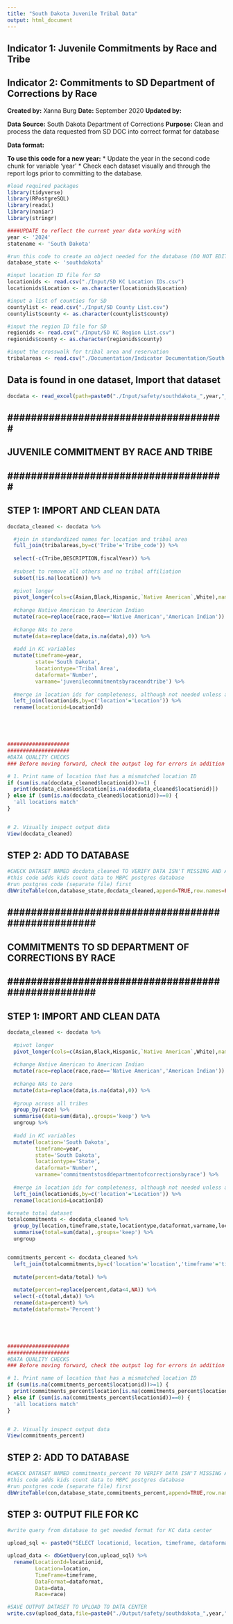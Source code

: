 ```yaml
---
title: "South Dakota Juvenile Tribal Data"
output: html_document
---
```


## Indicator 1: Juvenile Commitments by Race and Tribe
## Indicator 2: Commitments to SD Department of Corrections by Race

**Created by:** Xanna Burg
**Date:** September 2020
**Updated by:**

**Data Source:** South Dakota Department of Corrections
**Purpose:** Clean and process the data requested from SD DOC into correct format for database

**Data format:** 


**To use this code for a new year:**
* Update the year in the second code chunk for variable 'year'
* Check each dataset visually and through the report logs prior to committing to the database.


```r
#load required packages
library(tidyverse)
library(RPostgreSQL)
library(readxl)
library(naniar)
library(stringr)
```


```r
####UPDATE to reflect the current year data working with
year <- '2024'
statename <- 'South Dakota'

#run this code to create an object needed for the database (DO NOT EDIT)
database_state <- 'southdakota'

#input location ID file for SD
locationids <- read.csv("./Input/SD KC Location IDs.csv")
locationids$Location <- as.character(locationids$Location)

#input a list of counties for SD
countylist <- read.csv("./Input/SD County List.csv")
countylist$county <- as.character(countylist$county)

#input the region ID file for SD
regionids <- read.csv("./Input/SD KC Region List.csv")
regionids$county <- as.character(regionids$county)

#input the crosswalk for tribal area and reservation
tribalareas <- read.csv("./Documentation/Indicator Documentation/South Dakota Data Requests/southdakota_tribalareareservationcrosswalk.csv")
```

## Data is found in one dataset, Import that dataset
```r
docdata <- read_excel(path=paste0("./Input/safety/southdakota_",year,"_juvenilecommitmentsbyraceandtribe.xlsx")) 
```



## ##################################### ##
## JUVENILE COMMITMENT BY RACE AND TRIBE ##
## ##################################### ##

## STEP 1: IMPORT AND CLEAN DATA
```r
docdata_cleaned <- docdata %>%

  #join in standardized names for location and tribal area
  full_join(tribalareas,by=c('Tribe'='Tribe_code')) %>%
  
  select(-c(Tribe,DESCRIPTION,fiscalYear)) %>%
  
  #subset to remove all others and no tribal affiliation
  subset(!is.na(location)) %>%
  
  #pivot longer
  pivot_longer(cols=c(Asian,Black,Hispanic,`Native American`,White),names_to='race',values_to='data') %>%
  
  #change Native American to American Indian
  mutate(race=replace(race,race=='Native American','American Indian')) %>%
  
  #change NAs to zero
  mutate(data=replace(data,is.na(data),0)) %>%
  
  #add in KC variables
  mutate(timeframe=year,
         state='South Dakota',
         locationtype='Tribal Area',
         dataformat='Number',
         varname='juvenilecommitmentsbyraceandtribe') %>%
  
  #merge in location ids for completeness, although not needed unless adding to KC
  left_join(locationids,by=c('location'='Location')) %>%
  rename(locationid=LocationId)





####################
####################
#DATA QUALITY CHECKS
### Before moving forward, check the output log for errors in addition to checking specifically for these quality checks

# 1. Print name of location that has a mismatched location ID
if (sum(is.na(docdata_cleaned$locationid))>=1) {
  print(docdata_cleaned$location[is.na(docdata_cleaned$locationid)])
} else if (sum(is.na(docdata_cleaned$locationid))==0) {
  'all locations match'
}


# 2. Visually inspect output data
View(docdata_cleaned)
```

## STEP 2: ADD TO DATABASE
```r
#CHECK DATASET NAMED docdata_cleaned TO VERIFY DATA ISN'T MISSING AND APPEARS CORRECT
#this code adds kids count data to MBPC postgres database
#run postgres code (separate file) first
dbWriteTable(con,database_state,docdata_cleaned,append=TRUE,row.names=FALSE)
```




## ################################################### ##
## COMMITMENTS TO SD DEPARTMENT OF CORRECTIONS BY RACE ##
## ################################################### ##

## STEP 1: IMPORT AND CLEAN DATA
```r
docdata_cleaned <- docdata %>%
  
  #pivot longer
  pivot_longer(cols=c(Asian,Black,Hispanic,`Native American`,White),names_to='race',values_to='data') %>%
  
  #change Native American to American Indian
  mutate(race=replace(race,race=='Native American','American Indian')) %>%
  
  #change NAs to zero
  mutate(data=replace(data,is.na(data),0)) %>%
  
  #group across all tribes
  group_by(race) %>%
  summarise(data=sum(data),.groups='keep') %>%
  ungroup %>%
  
  #add in KC variables
  mutate(location='South Dakota',
         timeframe=year,
         state='South Dakota',
         locationtype='State',
         dataformat='Number',
         varname='commitmentstosddepartmentofcorrectionsbyrace') %>%
  
  #merge in location ids for completeness, although not needed unless adding to KC
  left_join(locationids,by=c('location'='Location')) %>%
  rename(locationid=LocationId)

#create total dataset
totalcommitments <- docdata_cleaned %>%
  group_by(location,timeframe,state,locationtype,dataformat,varname,locationid) %>%
  summarise(total=sum(data),.groups='keep') %>%
  ungroup 


commitments_percent <- docdata_cleaned %>%
  left_join(totalcommitments,by=c('location'='location','timeframe'='timeframe','state'='state','locationtype'='locationtype','dataformat'='dataformat','varname'='varname','locationid'='locationid')) %>%
  
  mutate(percent=data/total) %>%
  
  mutate(percent=replace(percent,data<4,NA)) %>%
  select(-c(total,data)) %>%
  rename(data=percent) %>%
  mutate(dataformat='Percent')





####################
####################
#DATA QUALITY CHECKS
### Before moving forward, check the output log for errors in addition to checking specifically for these quality checks

# 1. Print name of location that has a mismatched location ID
if (sum(is.na(commitments_percent$locationid))>=1) {
  print(commitments_percent$location[is.na(commitments_percent$locationid)])
} else if (sum(is.na(commitments_percent$locationid))==0) {
  'all locations match'
}


# 2. Visually inspect output data
View(commitments_percent)
```

## STEP 2: ADD TO DATABASE
```r
#CHECK DATASET NAMED commitments_percent TO VERIFY DATA ISN'T MISSING AND APPEARS CORRECT
#this code adds kids count data to MBPC postgres database
#run postgres code (separate file) first
dbWriteTable(con,database_state,commitments_percent,append=TRUE,row.names=FALSE)
```

## STEP 3: OUTPUT FILE FOR KC
```r
#write query from database to get needed format for KC data center

upload_sql <- paste0("SELECT locationid, location, timeframe, dataformat, race, data FROM southdakota WHERE timeframe='",year,"' AND varname='commitmentstosddepartmentofcorrectionsbyrace';")

upload_data <- dbGetQuery(con,upload_sql) %>%
  rename(LocationId=locationid,
         Location=location,
         TimeFrame=timeframe,
         DataFormat=dataformat,
         Data=data,
         Race=race)

#SAVE OUTPUT DATASET TO UPLOAD TO DATA CENTER
write.csv(upload_data,file=paste0("./Output/safety/southdakota_",year,"_commitmentstosddepartmentofcorrectionsbyrace.csv"),row.names=FALSE)
```
